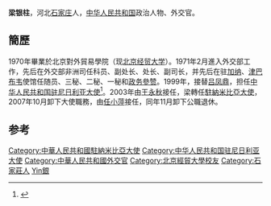 '''梁银柱'''{{BD|1946年|9月|catIdx=Liang梁}}，河北[[石家庄|石家庄]]人，[[中华人民共和国|中华人民共和国]]政治人物、外交官。

==簡歷==
1970年畢業於北京對外貿易學院（现[[北京经贸大学|北京经贸大学]]）。1971年2月進入外交部工作，先后在外交部非洲司任科员、副处长、处长、副司长，并先后在驻[[加纳|加纳]]、[[津巴布韦|津巴布韦]]使馆任随员、三秘、二秘、一秘和[[政务參赞|政务參赞]]。1999年，接替[[吕凤鼎|吕凤鼎]]，担任[[中国驻尼日利亚大使列表|中华人民共和国驻尼日利亚大使]]<ref>{{cite web|author=中华人民共和国外交部|title=中国驻尼日利亚历任大使|url=http://www.mfa.gov.cn/chn/pds/ziliao/wjrw/2167/2170/t9208.htm|publisher=中华人民共和国外交部|accessdate=2012-03-07}}</ref>。2003年由[[王永秋|王永秋]]接任，梁轉任[[中國駐納米比亞大使列表|駐納米比亞大使]]，2007年10月卸下大使職務，由[[任小萍|任小萍]]接任，同年11月卸下公職退休。

== 参考 ==
{{reflist}}
{{start box}}
{{s-dip}}
{{succession box|[[吕凤鼎|吕凤鼎]]|[[王永秋|王永秋]]|[[中国驻尼日利亚大使列表|中华人民共和国驻尼日利亚大使]]|1999年4月-2003年6月}}
{{succession box|[[陳來元|陳來元]]|[[任小萍|任小萍]]|[[中國駐納米比亞大使列表|中華人民共和國駐納米比亞大使]]|2003年8月－2007年10月}}
{{end box}}
{{中国政治人物小作品}}

{{DEFAULTSORT:Liang梁}}
[[Category:中華人民共和國駐納米比亞大使|Category:中華人民共和國駐納米比亞大使]]
[[Category:中华人民共和国驻尼日利亚大使|Category:中华人民共和国驻尼日利亚大使]]
[[Category:中華人民共和國外交官|Category:中華人民共和國外交官]]
[[Category:北京經貿大學校友|Category:北京經貿大學校友]]
[[Category:石家莊人|Category:石家莊人]]
[[Category:梁姓|Yin銀]]